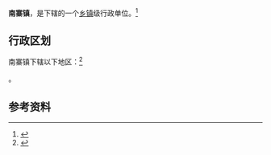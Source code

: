 {{中国乡级行政区|61/03/28/102/000}}

'''南寨镇'''，是{{PRC admin/fullname|61/03/28/102/000|3}}下辖的一个[[乡镇|乡镇]]级行政单位。<ref>{{PRC admin/ref sgc|{{PRC admin/parent|61/03/28/102/000}}}}</ref>

== 行政区划 ==

南寨镇下辖以下地区：<ref>{{PRC admin/ref sgc|61/03/28/102/000}}</ref>

{{PRC admin/children|61/03/28/102/000}}。

== 参考资料 ==

{{reflist}}

{{行政区划小作品}}
{{PRC admin/navcat|61/03/28/102/000}}